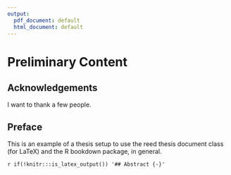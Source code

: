 ```yaml
---
output:
  pdf_document: default
  html_document: default
---
```

# Preliminary Content {-}

## Acknowledgements {-}

I want to thank a few people.

## Preface {-}

This is an example of a thesis setup to use the reed thesis document class
(for LaTeX) and the R bookdown package, in general.


`r if(!knitr:::is_latex_output()) '## Abstract {-}'`
